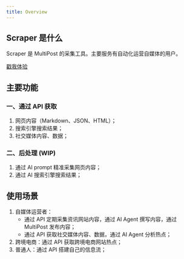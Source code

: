 ```yaml
---
title: Overview
---
```


## Scraper 是什么

Scraper 是 MultiPost 的采集工具。主要服务有自动化运营自媒体的用户。

[戳我体验](https://multipost.app/dashboard/scraper)

## 主要功能
### 一、通过 API 获取 
1. 网页内容（Markdown、JSON、HTML）；
2. 搜索引擎搜索结果；
3. 社交媒体内容、数据；

### 二、后处理 (WIP)
1. 通过 AI prompt 精准采集网页内容；
2. 通过 AI 搜索引擎搜索结果；

## 使用场景
1. 自媒体运营者：
    - 通过 API 定期采集资讯网站内容，通过 AI Agent 撰写内容，通过 MultiPost 发布内容；
    - 通过 API 获取社交媒体内容、数据，通过 AI Agent 分析热点；
2. 跨境电商：通过 API 获取跨境电商网站热点；
3. 普通人：通过 API 搭建自己的信息流；

